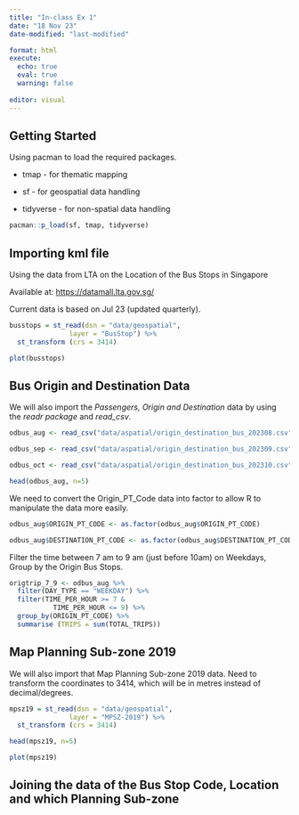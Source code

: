 ```yaml
---
title: "In-class Ex 1"
date: "18 Nov 23"
date-modified: "last-modified" 

format: html
execute: 
  echo: true
  eval: true
  warning: false
  
editor: visual 
---
```


## Getting Started

Using pacman to load the required packages.

-   tmap - for thematic mapping

-   sf - for geospatial data handling

-   tidyverse - for non-spatial data handling

```r

pacman::p_load(sf, tmap, tidyverse)
```

## Importing kml file

Using the data from LTA on the Location of the Bus Stops in Singapore

Available at: <https://datamall.lta.gov.sg/>

Current data is based on Jul 23 (updated quarterly).

```r

busstops = st_read(dsn = "data/geospatial", 
               layer = "BusStop") %>%
  st_transform (crs = 3414)
```

```r
plot(busstops)
```

## Bus Origin and Destination Data

We will also import the *Passengers, Origin and Destination* data by using the *readr package* and *read_csv*.

```r

odbus_aug <- read_csv("data/aspatial/origin_destination_bus_202308.csv")

odbus_sep <- read_csv("data/aspatial/origin_destination_bus_202309.csv")

odbus_oct <- read_csv("data/aspatial/origin_destination_bus_202310.csv")

head(odbus_aug, n=5)
```

We need to convert the Origin_PT_Code data into factor to allow R to manipulate the data more easily.

```r

odbus_aug$ORIGIN_PT_CODE <- as.factor(odbus_aug$ORIGIN_PT_CODE)

odbus_aug$DESTINATION_PT_CODE <- as.factor(odbus_aug$DESTINATION_PT_CODE)
```

Filter the time between 7 am to 9 am (just before 10am) on Weekdays, Group by the Origin Bus Stops.

```r

origtrip_7_9 <- odbus_aug %>%
  filter(DAY_TYPE == "WEEKDAY") %>%
  filter(TIME_PER_HOUR >= 7 &
           TIME_PER_HOUR <= 9) %>%
  group_by(ORIGIN_PT_CODE) %>%
  summarise (TRIPS = sum(TOTAL_TRIPS))
```

## Map Planning Sub-zone 2019

We will also import that Map Planning Sub-zone 2019 data. Need to transform the coordinates to 3414, which will be in metres instead of decimal/degrees.

```r

mpsz19 = st_read(dsn = "data/geospatial", 
               layer = "MPSZ-2019") %>%
  st_transform (crs = 3414)

head(mpsz19, n=5)

plot(mpsz19)
```

## Joining the data of the Bus Stop Code, Location and which Planning Sub-zone 
